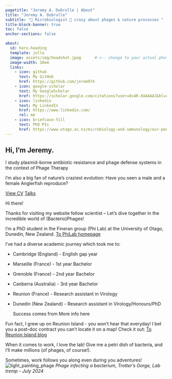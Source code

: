 ```yaml
---
pagetitle: "Jeremy A. Dubrulle | About"
title: "Jeremy A. Dubrulle"
subtitle: "🦠 Microbiologist 🦠 crazy about phages & nature processes "
title-block-banner: true
toc: false
anchor-sections: false

about:
  id: hero-heading
  template: jolla
  image: assets/img/headshot.jpeg      # <-- change to your actual photo path
  image-width: 10em
  links:
    - icon: github
      text: My GitHub
      href: https://github.com/jerem974
    - icon: google-scholar
      text: My GoogleScholar
      href: https://scholar.google.com/citations?user=0s4R-XUAAAAJ&hl=en
    - icon: linkedin
      text: My LinkedIn
      href: https://www.linkedin.com/
      rel: me
    - icon: briefcase-fill
      text: PhD PIs
      href: https://www.otago.ac.nz/microbiology-and-immunology/our-people/peter-fineran
---
```


:::: hero
::: hero-text
# Hi, I’m Jeremy.

I study plasmid-borne antibiotic resistance and phage defense systems in the context of Phage Therapy

I'm also a big fan of nature's craziest evolution: Have you seen a male and a female Anglerfish reproduce?

[View CV](cv.qmd){.btn .cta} [Talks](talks.qmd){.btn}
:::
::::

::: {#hero-heading}
:::

Hi there!

Thanks for visiting my website fellow scientist -- Let's dive together in the incredible world of (Bacterio)Phages!

I'm a PhD student in the Fineran group (Phi Lab) at the University of Otago, Dunedin, New Zealand. [To PhiLab homepage](https://www.otago.ac.nz/microbiology-and-immunology/our-people/peter-fineran){.btn .cta}

I've had a diverse academic journey which took me to:

-   Cambridge (England) - English gap year

-   Marseille (France) - 1st year Bachelor

-   Grenoble (France) - 2nd year Bachelor

-   Canberra (Australia) - 3rd year Bachelor

-   Reunion (France) - Research assistant in Virology

-   Dunedin (New Zealand) - Research assistant in Virology/Honours/PhD

    Success comes from More info here

Fun fact, I grew up on Reunion Island - you won't hear that everyday! I bet you a post-doc contract you can't locate it on a map! Check it out: [To Reunion Island blog](https://en.reunion.fr/organize/blog/)

When it comes to work, I love the lab! Give me a petri dish of bacteria, and I'll make millions (of phages, of course!).

Sometimes, work follows you along even during you adventures! ![light_painting_phage](assets/img/light_phages.jpg) *Phage infecting a bacterium, Trotter's Gorge, Lab tremp - July 2024*
